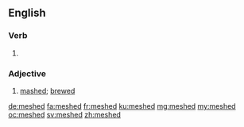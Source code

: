 ==English==

===Verb===
{{head|en|verb form}}

# {{en-past of|mesh}}

===Adjective===
{{en-adj|-}}

# {{label|en|obsolete}} [[mash]]ed; [[brew]]ed
#: {{rfquotek|Shakespeare}}

{{Webster 1913}}

[[de:meshed]]
[[fa:meshed]]
[[fr:meshed]]
[[ku:meshed]]
[[mg:meshed]]
[[my:meshed]]
[[oc:meshed]]
[[sv:meshed]]
[[zh:meshed]]